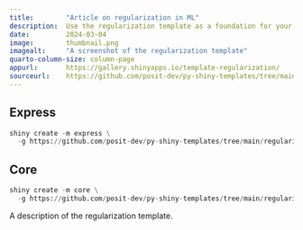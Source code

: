 ```yaml
---
title:        "Article on regularization in ML"
description:  Use the regularization template as a foundation for your next Shiny app.
date:         2024-03-04
image:        thumbnail.png
imagealt:     "A screenshot of the regularization template"
quarto-column-size: column-page
appurl:       https://gallery.shinyapps.io/template-regularization/
sourceurl:    https://github.com/posit-dev/py-shiny-templates/tree/main/regularization
---
```


::: {.panel-tabset .shiny-mode-tabset  group="shiny-app-mode"}
## Express
``` python
shiny create -m express \
  -g https://github.com/posit-dev/py-shiny-templates/tree/main/regularization
```
## Core
``` python
shiny create -m core \
  -g https://github.com/posit-dev/py-shiny-templates/tree/main/regularization
```
:::


A description of the regularization template.
